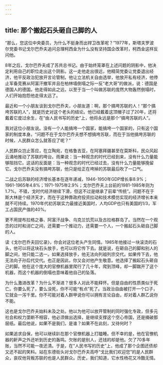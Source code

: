 ```yaml
---
---
---
```

title: 那个搬起石头砸自己脚的人
---




“那么，您这位中央委员，为什么不挺身而出捍卫改革呢？”1977年，斯塔夫罗波尔党委书记戈尔巴乔夫追问总理柯西金为什么没有坚持国企改革时，柯西金这样反问他。

8年之后，戈尔巴乔夫成了苏共总书记。由于始终笼罩在上述问题的阴影中，他决定利用自己的职位走出这个阴影。这一走他走出很远，他精简党委让党委退出经济，他平反政治犯放开言论管制，他让立法机关自由选举，他放开私有经济，他停止军备竞赛从阿富汗撤军并且在柏林墙倒塌之际一反“老大哥”的做派，说：德国是德国人的德国。他走得如此之远，以至于当一个叫做苏联的庞然大物轰然倒塌时，人们开始抱怨他走得太远了。

最近和一个小朋友谈到戈尔巴乔夫，小朋友道：啊，那个搞垮苏联的人！“那个搞垮苏联的人”，就是历史对这个老头的结论。他已经戴着这顶帽子过了20年，还将戴着它度过余生，在“由人民书写的历史”上，他将永远是那个“搞垮苏联的人”。

我对这位小朋友说。没有一个人能搞垮一个国家，能搞垮一个国家的，只有这个国家的制度本身。“问题不在于戈尔巴乔夫想不想搞垮苏联，而在于当他搞垮苏联的时候，人民群众怎么就答应了呢？”

人民群众岂止答应，在立陶宛，在格鲁吉亚，在阿塞拜疆甚至在莫斯科，民众风起云涌地推动了苏联的垮台。雨果说：当一种观念的时代已经到来，没有什么力量能够阻挡它。这话的反面是：当一种观念的时代已经过去，没有什么力量能够挽留它。戈尔巴乔夫没有搞垮苏联，他只是给正在垮掉的苏联最后吹了一口气。

二战之后苏联的经济增长基本在逐年递减，1946-1950年GDP增长率8.9%；1961-1965年4.8%；1971-1975年2.9%；戈尔巴乔夫上台前的1981-1985年则为1.7%。不错，戈时代经济继续下滑，但这不过是继承了前辈“传统”。问题不在于斯大林是个经济天才，而在于这种靠政府投资拉动和技术模仿实现的经济增长本来就不可持续。1970年代初苏联实力最接近美国时，人均GDP也只有美国的1/3，军工占国民产值的40%。

更不用提布拉格之春、阿富汗战争、乌克兰饥荒以及古拉格群岛了。当然在一个观念的过时和消亡之间，还需要一个推动力，还需要一个人，一个搬起石头砸自己脚的人。

读《戈尔巴乔夫回忆录》，你会对这位老头产生同情。1985年他接过一块滚烫的石头，他可以将这块石头放手，也可以将它传下去。就是说，在砸自己的脚和别人的脚之间，他只能二选一。如果选择放手，他无法向列祖列宗交代。如果传下去，他无法向子孙后代交代。也正是因此，你又会对他产生敬意。他选择了搬起石头砸自己的脚。他在这个庞大的官僚机器里爬行了几十年，爬到顶峰，却一脚踹开了这个机器，而这个机器的倒塌也意味着他自己的坠落。

为什么激进改革？为什么不渐进？很多人对此不能释怀。但是自由的性质类似于死亡。你要么死了，要么没死，你不可能“有点”死了。当政治自由被打开一个口子，它就会一泻千里。你不可能对着人群甲说你可以拥有言论自由，却对着人群乙说你不能。

这也是戈尔巴乔夫始料未及之处。他以为他可以放开管制的同时强化专政，但多元社会和权力垄断不相容，他必须做出选择，是继续支撑这个空心帝国，还是捅破那层纸。最后他说，如果不是我们，是谁？如果不在此刻，又待何时？

如果追求自保，他可以继续趴在那个官僚机器上打瞌睡。但不幸的是，他在官僚机器的鼾声之外还听到历史的轰鸣。欠账的是别人，还钱的却是他。欠了70多年账，当然不可能一夜还清。于是，在“人民书写的历史”上，他成了那个企图还债却又还不起的笑料。站在东德街头对戈尔巴乔夫高呼“戈比我们欢迎您”的是人民群众，哀叹他背叛苏联的也是人民群众。历史，我们知道，它水性杨花又冷酷无情。